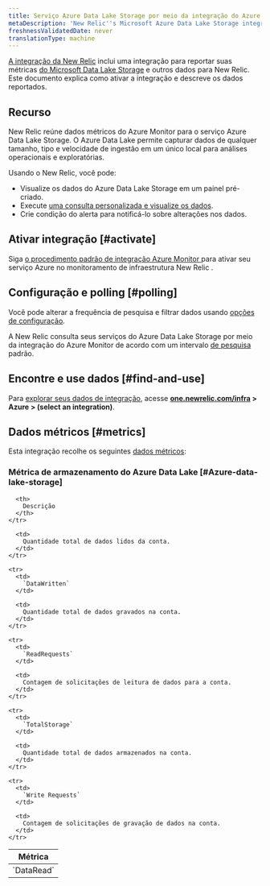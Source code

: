 ```yaml
---
title: Serviço Azure Data Lake Storage por meio da integração do Azure Monitor
metaDescription: 'New Relic''s Microsoft Azure Data Lake Storage integration: what data it reports and how to enable it.'
freshnessValidatedDate: never
translationType: machine
---
```


[A integração da New Relic](/docs/infrastructure/integrations-getting-started/getting-started/introduction-infrastructure-integrations) inclui uma integração para reportar suas métricas [do Microsoft Data Lake Storage](https://learn.microsoft.com/en-us/azure/data-lake-store) e outros dados para New Relic. Este documento explica como ativar a integração e descreve os dados reportados.

## Recurso

New Relic reúne dados métricos do Azure Monitor para o serviço Azure Data Lake Storage. O Azure Data Lake permite capturar dados de qualquer tamanho, tipo e velocidade de ingestão em um único local para análises operacionais e exploratórias.

Usando o New Relic, você pode:

* Visualize os dados do Azure Data Lake Storage em um painel pré-criado.
* Execute [uma consulta personalizada e visualize os dados](/docs/infrastructure/integrations-getting-started/getting-started/use-integration-data-new-relic-insights).
* Crie condição do alerta para notificá-lo sobre alterações nos dados.

## Ativar integração [#activate]

Siga [o procedimento padrão de integração Azure Monitor ](/docs/infrastructure/microsoft-azure-integrations/azure-integrations-list/azure-monitor)para ativar seu serviço Azure no monitoramento de infraestrutura New Relic .

## Configuração e polling [#polling]

Você pode alterar a frequência de pesquisa e filtrar dados usando [opções de configuração](/docs/infrastructure/microsoft-azure-integrations/azure-integrations-list/azure-monitor/#settings).

A New Relic consulta seus serviços do Azure Data Lake Storage por meio da integração do Azure Monitor de acordo com um intervalo [de pesquisa](/docs/infrastructure/microsoft-azure-integrations/azure-integrations-list/azure-monitor/#settings) padrão.

## Encontre e use dados [#find-and-use]

Para [explorar seus dados de integração](/docs/infrastructure/integrations/find-use-infrastructure-integration-data), acesse <DNT>**[one.newrelic.com/infra](https://one.newrelic.com/infra) > Azure > (select an integration)**</DNT>.

## Dados métricos [#metrics]

Esta integração recolhe os seguintes [dados métricos](/docs/infrastructure/integrations-getting-started/getting-started/understand-integration-data-data-types#metric):

### Métrica de armazenamento do Azure Data Lake [#Azure-data-lake-storage]

<table>
  <thead>
    <tr>
      <th style={{ width: "300px" }}>
        Métrica
      </th>

      <th>
        Descrição
      </th>
    </tr>
  </thead>

  <tbody>
    <tr>
      <td>
        `DataRead`
      </td>

      <td>
        Quantidade total de dados lidos da conta.
      </td>
    </tr>

    <tr>
      <td>
        `DataWritten`
      </td>

      <td>
        Quantidade total de dados gravados na conta.
      </td>
    </tr>

    <tr>
      <td>
        `ReadRequests`
      </td>

      <td>
        Contagem de solicitações de leitura de dados para a conta.
      </td>
    </tr>

    <tr>
      <td>
        `TotalStorage`
      </td>

      <td>
        Quantidade total de dados armazenados na conta.
      </td>
    </tr>

    <tr>
      <td>
        `Write Requests`
      </td>

      <td>
        Contagem de solicitações de gravação de dados na conta.
      </td>
    </tr>
  </tbody>
</table>